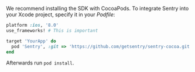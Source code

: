 We recommend installing the SDK with CocoaPods. To integrate Sentry into your Xcode project, specify it in your _Podfile_:

```ruby {filename:Podfile}
platform :ios, '8.0'
use_frameworks! # This is important

target 'YourApp' do
  pod 'Sentry', :git => 'https://github.com/getsentry/sentry-cocoa.git', :tag => '{{ packages.version('sentry.cocoa') }}'
end
```

Afterwards run `pod install`.
